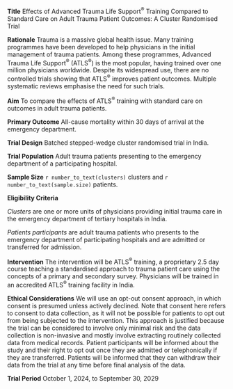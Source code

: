 **Title**
Effects of Advanced Trauma Life Support^®^ Training Compared to Standard Care on Adult Trauma Patient Outcomes: A Cluster Randomised Trial

<!-- **Acronym** -->

**Rationale**
Trauma is a massive global health issue. Many training programmes have been developed to help physicians in the initial management of trauma patients. Among these programmes, Advanced Trauma Life Support^®^ (ATLS^®^) is the most popular, having trained over one million physicians worldwide. Despite its widespread use, there are no controlled trials showing that ATLS^®^ improves patient outcomes. Multiple systematic reviews emphasise the need for such trials.

**Aim**
To compare the effects of ATLS^®^ training with standard care on outcomes in adult trauma patients.

**Primary Outcome**
All-cause mortality within 30 days of arrival at the emergency department.

**Trial Design**
Batched stepped-wedge cluster randomised trial in India.

**Trial Population**
Adult trauma patients presenting to the emergency department of a participating hospital.

**Sample Size** 
`r number_to_text(clusters)` clusters and `r number_to_text(sample.size)` patients.

**Eligibility Criteria**

*Clusters* are one or more units of physicians providing initial trauma care in the emergency department of tertiary hospitals in India.

*Patients participants* are adult trauma patients who presents to the emergency department of participating hospitals and are admitted or transferred for admission.

**Intervention** 
The intervention will be ATLS^®^ training, a proprietary 2.5 day course teaching a standardised approach to trauma patient care using the concepts of a primary and secondary survey. Physicians will be trained in an accredited ATLS^®^ training facility in India. 

**Ethical Considerations** 
We will use an opt-out consent approach, in which consent is presumed unless actively declined. Note that consent here refers to consent to data collection, as it will not be possible for patients to opt out from being subjected to the intervention. This approach is justified because the trial can be considered to involve only minimal risk and the data collection is non-invasive and mostly involve extracting routinely collected data from medical records. Patient participants will be informed about the study and their right to opt out once they are admitted or telephonically if they are transferred. Patients will be informed that they can withdraw their data from the trial at any time before final analysis of the data.

**Trial Period**
October 1, 2024, to September 30, 2029